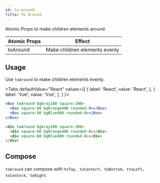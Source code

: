 ```yaml
---
id: to-around
title: To Around
---
```



Atomic Props to make children elements around.

| Atomic Props | Effect                        |
| ------------ | ----------------------------- |
| toAround     | Make children elements evenly |

## Usage

Use `toAround` to make children elements evenly.

<Tabs
defaultValue="React"
values={[
{ label: 'React', value: 'React', },
{ label: 'Vue', value: 'Vue', },
]
}>
<TabItem value="React">

```jsx live
<Box toAround bgGray100 square-200>
  <Box square-60 bgOrange400 rounded-8></Box>
  <Box square-80 bgBlue400 rounded-8></Box>
</Box>
```

</TabItem>
<TabItem value="Vue">

```html
<div toAround bgGray100 square-200>
  <div square-60 bgOrange400 rounded-8></div>
  <div square-80 bgBlue400 rounded-8></div>
</div>
```

</TabItem>
</Tabs>

## Compose

`toAround` can compose with `toTop`、`toCenterY`、`toBottom`、`ttoLeft`、`toCenterX`、`toRight`:

<Layout11 />
